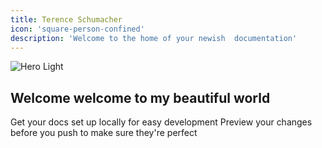 ```yaml
---
title: Terence Schumacher
icon: 'square-person-confined'
description: 'Welcome to the home of your newish  documentation'
---
```


<img
  className="block dark:hidden"
  src="/images/hero-light.svg"
  alt="Hero Light"
/>
## Welcome welcome to my beautiful world

<CardGroup cols={2}>
  <Card
    title="Work Experience"
    icon="pen-to-square"
    href="https://mintlify.com/docs/quickstart"
  >
    Get your docs set up locally for easy development
  </Card>
  <Card
    title="Projects"
    icon="diagram-project"
    href="https://mintlify.com/docs/development"
  >
    Preview your changes before you push to make sure they're perfect
  </Card>
</CardGroup>

